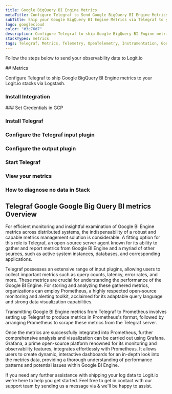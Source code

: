 ```yaml
---
title: Google BigQuery BI Engine Metrics
metaTitle: Configure Telegraf to Send Google BigQuery BI Engine Metrics
subTitle: Ship your Google BigQuery BI Engine Metrics via Telegraf to your Logit.io Stack
logo: googlecloud
color: "#3c76d7"
description: Configure Telegraf to ship Google BigQuery BI Engine metrics to your Logit.io stacks. Use our Telegraf Google BigQuery BI Engine metrics example configuration.
stackTypes: metrics
tags: Telegraf, Metrics, Telemetry, OpenTelemetry, Instrumentation, Google BigQuery BI Engine, Business Intelligence, Data Analytics, Bi
---
```


Follow the steps below to send your observability data to Logit.io

<Steps>
  ## Metrics

  Configure Telegraf to ship Google BigQuery BI Engine metrics to your Logit.io stacks via Logstash.
  
  ### Install Integration
  <InstallIntegration/>
  ### Set Credentials in GCP

  <SetGCPCredentials intro="Google BI Engine stands as a unique collection of services nestled within Google Cloud. It is meticulously designed for the creation, 
  deployment, and management of business intelligence systems, promoting secure and effective interaction between various software elements in a cloud-based ecosystem."/>

  ### Install Telegraf

  <InstallTelegraf />

  ### Configure the Telegraf input plugin

  <TelegrafStackDriverInput metric_type="bigquerybiengine.googleapis.com"/>

  ### Configure the output plugin

  <TelegrafOutputPlugin />

  ### Start Telegraf

  <StartTelegraf />

  ### View your metrics
  <LaunchStack source="Google_BigQuery_BI_Engine_Metrics_via_Telegraf" utmMedium="metrics" utmCampaign="telegraf-GoogleBigQueryBi-metrics" />

  ### How to diagnose no data in Stack

  <DiagnoseNoData />
</Steps>

## Telegraf Google Google Big Query BI metrics Overview

For efficient monitoring and insightful examination of Google BI Engine metrics across distributed systems, 
the indispensability of a robust and capable metrics management solution is considerable. A fitting option 
for this role is Telegraf, an open-source server agent known for its ability to gather and report metrics 
from Google BI Engine and a myriad of other sources, such as active system instances, databases, and corresponding applications.

Telegraf possesses an extensive range of input plugins, allowing users to collect important metrics such 
as query counts, latency, error rates, and more. These metrics are crucial for understanding the performance 
of the Google BI Engine. For storing and analyzing these gathered metrics, organizations can employ 
Prometheus, a highly respected open-source monitoring and alerting toolkit, acclaimed for its adaptable 
query language and strong data visualization capabilities.

Transmitting Google BI Engine metrics from Telegraf to Prometheus involves setting up Telegraf to produce 
metrics in Prometheus's format, followed by arranging Prometheus to scrape these metrics from the Telegraf server.

Once the metrics are successfully integrated into Prometheus, further comprehensive analysis and 
visualization can be carried out using Grafana. Grafana, a prime open-source platform renowned for 
its monitoring and observability features, integrates effortlessly with Prometheus. It allows users 
to create dynamic, interactive dashboards for an in-depth look into the metrics data, providing a 
thorough understanding of performance patterns and potential issues within Google BI Engine.

If you need any further assistance with shipping your log data to Logit.io we're here to help you get started. 
Feel free to get in contact with our support team by sending us a message via <IntercomButton text="live chat" /> & we'll be happy to assist.